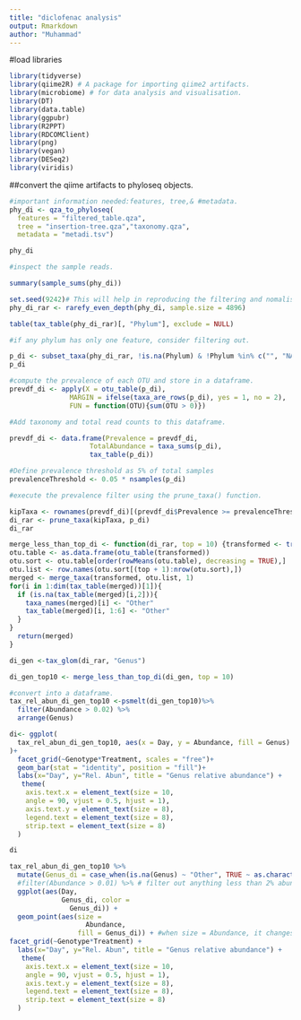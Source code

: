 ```yaml
---
title: "diclofenac analysis"
output: Rmarkdown
author: "Muhammad"
---
```

#load libraries
```r
library(tidyverse)
library(qiime2R) # A package for importing qiime2 artifacts. 
library(microbiome) # for data analysis and visualisation.
library(DT)
library(data.table)
library(ggpubr)
library(R2PPT)
library(RDCOMClient)
library(png)
library(vegan)
library(DESeq2)
library(viridis)

```


##convert the qiime artifacts to phyloseq objects.
```r
#important information needed:features, tree,& #metadata.
phy_di <- qza_to_phyloseq( 
  features = "filtered_table.qza",
  tree = "insertion-tree.qza","taxonomy.qza",
  metadata = "metadi.tsv")


```


```r
phy_di
```


```r
#inspect the sample reads.

summary(sample_sums(phy_di))
```


```r
set.seed(9242)# This will help in reproducing the filtering and nomalisation.
phy_di_rar <- rarefy_even_depth(phy_di, sample.size = 4896)
```


```r
table(tax_table(phy_di_rar)[, "Phylum"], exclude = NULL)
```


```r
#if any phylum has only one feature, consider filtering out.

p_di <- subset_taxa(phy_di_rar, !is.na(Phylum) & !Phylum %in% c("", "NA", "Patescibacteria", "Myxococcota"))
p_di
```


```r
#compute the prevalence of each OTU and store in a dataframe.
prevdf_di <- apply(X = otu_table(p_di),
               MARGIN = ifelse(taxa_are_rows(p_di), yes = 1, no = 2),
               FUN = function(OTU){sum(OTU > 0)})
```



```r
#Add taxonomy and total read counts to this dataframe.

prevdf_di <- data.frame(Prevalence = prevdf_di,
                    TotalAbundance = taxa_sums(p_di),
                    tax_table(p_di))
```


```r
#Define prevalence threshold as 5% of total samples
prevalenceThreshold <- 0.05 * nsamples(p_di)

```


```r
#execute the prevalence filter using the prune_taxa() function.

kipTaxa <- rownames(prevdf_di)[(prevdf_di$Prevalence >= prevalenceThreshold)]
di_rar <- prune_taxa(kipTaxa, p_di)
di_rar
```


```r
merge_less_than_top_di <- function(di_rar, top = 10) {transformed <- transform_sample_counts(di_rar, function(OTU) OTU/sum(OTU))
otu.table <- as.data.frame(otu_table(transformed))
otu.sort <- otu.table[order(rowMeans(otu.table), decreasing = TRUE),]
otu.list <- row.names(otu.sort[(top + 1):nrow(otu.sort),])
merged <- merge_taxa(transformed, otu.list, 1)
for(i in 1:dim(tax_table(merged))[1]){
  if (is.na(tax_table(merged)[i,2])){
    taxa_names(merged)[i] <- "Other"
    tax_table(merged)[i, 1:6] <- "Other" 
  }
}
  return(merged)
}
```



```r
di_gen <-tax_glom(di_rar, "Genus")
```


```r
di_gen_top10 <- merge_less_than_top_di(di_gen, top = 10)

```


```r
#convert into a dataframe.
tax_rel_abun_di_gen_top10 <-psmelt(di_gen_top10)%>%
  filter(Abundance > 0.02) %>%
  arrange(Genus)

```



```r
di<- ggplot(
  tax_rel_abun_di_gen_top10, aes(x = Day, y = Abundance, fill = Genus)
)+
  facet_grid(~Genotype*Treatment, scales = "free")+
  geom_bar(stat = "identity", position = "fill")+
  labs(x="Day", y="Rel. Abun", title = "Genus relative abundance") +
   theme(
    axis.text.x = element_text(size = 10, 
    angle = 90, vjust = 0.5, hjust = 1),
    axis.text.y = element_text(size = 8),
    legend.text = element_text(size = 8),
    strip.text = element_text(size = 8)
  )
```

```r
di
```


```r
tax_rel_abun_di_gen_top10 %>%
  mutate(Genus_di = case_when(is.na(Genus) ~ "Other", TRUE ~ as.character(Genus))) %>% #this part changes everything that's uncharacterised to be called other
  #filter(Abundance > 0.01) %>% # filter out anything less than 2% abundance
  ggplot(aes(Day,
             Genus_di, color =
               Genus_di)) +
  geom_point(aes(size = 
                   Abundance, 
                 fill = Genus_di)) + #when size = Abundance, it changes the size to depend on the relative abundance in the dataframe.
facet_grid(~Genotype*Treatment) +
  labs(x="Day", y="Rel. Abun", title = "Genus relative abundance") +
   theme(
    axis.text.x = element_text(size = 10, 
    angle = 90, vjust = 0.5, hjust = 1),
    axis.text.y = element_text(size = 8),
    legend.text = element_text(size = 8),
    strip.text = element_text(size = 8)
  )

```

